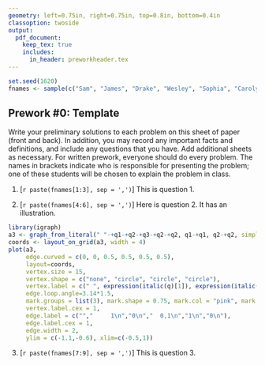```yaml
---
geometry: left=0.75in, right=0.75in, top=0.8in, bottom=0.4in
classoption: twoside
output: 
  pdf_document:
    keep_tex: true
    includes:
      in_header: preworkheader.tex
---
```


```r
set.seed(1620)
fnames <- sample(c("Sam", "James", "Drake", "Wesley", "Sophia", "Carolyn", "Trevor", "Tristan", "Ryley"))
```

## Prework #0: Template

Write your preliminary solutions to each problem on this sheet of paper (front and back). In addition, you may record any important facts and definitions, and include any questions that you have. Add additional sheets as necessary. For written prework, everyone should do every problem. The names in brackets indicate who is responsible for presenting the problem; one of these students will be chosen to explain the problem in class.

1. [`r paste(fnames[1:3], sep = ',')`] This is question 1.

2. [`r paste(fnames[4:6], sep = ',')`] Here is question 2. It has an illustration.

```r
library(igraph)
a3 <- graph_from_literal(" "-+q1-+q2-+q3-+q2-+q2, q1-+q1, q2-+q2, simplify=FALSE)
coords <- layout_on_grid(a3, width = 4)
plot(a3, 
     edge.curved = c(0, 0, 0.5, 0.5, 0.5, 0.5), 
     layout=coords,
     vertex.size = 15,
     vertex.shape = c("none", "circle", "circle", "circle"),
     vertex.label = c(" ", expression(italic(q)[1]), expression(italic(q)[2]), expression(italic(q)[3])),
     edge.loop.angle=3.14*1.5,
     mark.groups = list(3), mark.shape = 0.75, mark.col = "pink", mark.border = "black",
     vertex.label.cex = 1,
     edge.label = c("","     1\n","0\n","  0,1\n","1\n","0\n"), 
     edge.label.cex = 1,
     edge.width = 2,
     ylim = c(-1.1,-0.6), xlim=c(-0.5,1))
```

3. [`r paste(fnames[7:9], sep = ',')`] This is question 3.

\medskip
\mbox{}\xrfill[2pt]{1pt}\textsc{\small begin your solutions below this line}\xrfill[2pt]{1pt}\mbox{}

